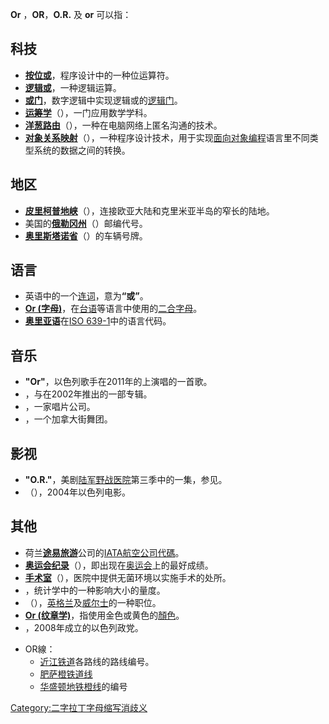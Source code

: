 {{selfref|关于维基百科中常被简称为“OR”的方针，请前往[[维基百科:非原创研究|维基百科:非原创研究]]}}
{{wiktionary|OR|or}}
'''Or''' ，'''OR'''，'''O.R.''' 及 '''or''' 可以指：
== 科技 ==
* '''[[按位或|按位或]]'''，程序设计中的一种位运算符。
* '''[[逻辑或|逻辑或]]'''，一种逻辑运算。
* '''[[或门|或门]]'''，数字逻辑中实现逻辑或的[[逻辑门|逻辑门]]。
* '''[[运筹学|运筹学]]'''（{{lang-en|Operations research}}），一门应用数学学科。
* '''[[洋葱路由|洋葱路由]]'''（{{lang-en|Onion routing}}），一种在电脑网络上匿名沟通的技术。
* '''[[对象关系映射|对象关系映射]]'''（{{lang-en|Object-relational mapping}}），一种程序设计技术，用于实现[[面向对象编程|面向对象编程]]语言里不同类型系统的数据之间的转换。

== 地区 ==
* '''[[皮里柯普地峡|皮里柯普地峡]]'''（{{lang-crh|Or boynu}}），连接欧亚大陆和克里米亚半岛的窄长的陆地。
* 美国的'''[[俄勒冈州|俄勒冈州]]'''（{{lang-en|Oregon}}）邮编代号。
* '''[[奥里斯塔诺省|奥里斯塔诺省]]'''（{{lang-en|Province of Oristano}}）的车辆号牌。

==语言 ==
* 英语中的一个[[连词|连词]]，意为'''“或”'''。
* '''[[Or_(字母)|Or (字母)]]'''，在[[台语|台语]]等语言中使用的[[二合字母|二合字母]]。
* '''[[奥里亚语|奥里亚语]]'''在[[ISO_639-1|ISO 639-1]]中的语言代码。

== 音乐 ==
* '''"Or"'''，以色列歌手{{link-en|Chen Aharoni|Chen Aharoni}}在2011年的{{link-en|Kdam Eurovision|Kdam Eurovision}}上演唱的一首歌。
* '''{{link-en|Or (专辑)|Or (album)}}'''，{{link-en|Golden Boy|Golden Boy (electronic musician)}}与{{link-en|Miss Kittin|Miss Kittin}}在2002年推出的一部专辑。
* '''{{link-en|Or Records|Or Records}}'''，一家唱片公司。
* '''{{link-en|Organized Rhyme|Organized Rhyme}}'''，一个加拿大街舞团。

== 影视 ==
* '''"O.R."'''，美剧[[陆军野战医院_(电视剧)|陆军野战医院]]第三季中的一集，参见{{link-en|陆军野战医院集数列表|List of M*A*S*H episodes (Season 3)}}。
* '''{{link-en|我的宝藏|Or (My Treasure)}}'''（{{lang-en|Or (My Treasure)}}），2004年以色列电影。

== 其他 ==
* 荷兰'''[[途易旅游|途易旅游]]'''公司的[[IATA航空公司代碼|IATA航空公司代碼]]。
* '''[[奥运会纪录|奥运会纪录]]'''（{{lang-en|Olympic record}}），即出现在[[奥运会|奥运会]]上的最好成绩。
* '''[[手术室|手术室]]'''（{{lang-en|Operating room}}），医院中提供无菌环境以实施手术的处所。
* '''{{link-en|赔率比|Odds ratio}}'''，统计学中的一种影响大小的量度。
* '''{{link-en|破产管理署署长|Official Receiver}}'''（{{lang-en|Official Receiver}}），[[英格兰|英格兰]]及[[威尔士|威尔士]]的一种职位。
* '''[[金色_(紋章學)|Or (纹章学)]]'''，指使用金色或黄色的[[顏色_(紋章學)|顏色]]。
* '''{{link-en|Or (政党)}}'''，2008年成立的以色列政党。
{{線路名消歧義}}
*OR線：
** [[近江铁道|近江铁道]]各路线的路线编号。
** [[肥萨橙铁道线|肥萨橙铁道线]]
** [[华盛顿地铁橙线|华盛顿地铁橙线]]的编号
{{disambiguation}}
[[Category:二字拉丁字母缩写消歧义|Category:二字拉丁字母缩写消歧义]]